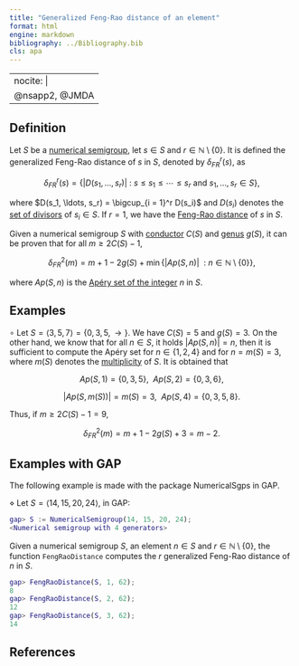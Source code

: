 ```yaml
---
title: "Generalized Feng-Rao distance of an element"
format: html
engine: markdown
bibliography: ../Bibliography.bib
cls: apa
---
```


---
nocite: |
  @nsapp2, @JMDA
---

## Definition

Let $S$ be a [numerical semigroup](../Basic-concepts/Numerical-semigroup.qmd), let $s \in S$ and $r \in \mathbb{N} \setminus \{0\}$. It is defined the generalized Feng-Rao distance of $s$ in $S$, denoted by $\delta_{FR}^r(s)$, as

$$
\delta_{FR}^r(s) = \{ |D(s_1, \ldots, s_r)| ~ : ~ s \le s_1 \le \cdots \le s_r \text{ and }  s_1, \ldots, s_r \in S\},
$$

where $D(s_1, \ldots, s_r) = \bigcup_{i = 1}^r D(s_i)$ and $D(s_i)$ denotes the [set of divisors](../Basic-concepts/Set-divisors.qmd) of $s_i \in S$. If $r = 1$, we have the [Feng-Rao distance](Feng-Rao-distance.qmd) of $s$ in $S$.

Given a numerical semigroup $S$ with [conductor](../Basic-concepts/Conductor.qmd) $C(S)$ and [genus](../Basic-concepts/Genus.qmd) $g(S)$, it can be proven that for all $m \ge 2C(S) - 1$,

$$
\delta_{FR}^2(m) = m + 1 - 2g(S) + \min \{|Ap(S, n)| ~~ : ~ n \in \mathbb{N} \setminus \{0\}\},
$$

where $Ap(S,n)$ is the [Apéry set of the integer](Apery-set-integer.qmd) $n$ in $S$.

## Examples

$\circ$ Let $S = \langle 3, 5, 7 \rangle = \{0, 3, 5, \rightarrow \}$. We have $C(S) = 5$ and $g(S) = 3$. On the other hand, we know that for all $n \in S$, it holds $|Ap(S,n)| = n$, then it is sufficient to compute the Apéry set for $n \in \{1, 2, 4\}$ and for $n = m(S) = 3$, where $m(S)$ denotes the [multiplicity](../Basic-concepts/Multiplicity.qmd) of $S$. It is obtained that

$$
Ap(S, 1) = \{0, 3, 5\}, ~~ Ap(S,2) = \{0, 3, 6\},
$$

$$
|Ap(S, m(S))| = m(S) = 3, ~~ Ap(S,4) = \{0, 3, 5, 8\}.
$$

Thus, if $m \ge 2C(S) - 1 = 9$,

$$
\delta_{FR}^2(m) = m + 1 - 2g(S) + 3 = m -2.
$$

## Examples with GAP

The following example is made with the package NumericalSgps in GAP.

$\diamond$ Let $S = \langle 14, 15, 20, 24 \rangle$, in GAP:

``` gap
gap> S := NumericalSemigroup(14, 15, 20, 24);
<Numerical semigroup with 4 generators>
```

Given a numerical semigroup $S$, an element $n \in S$ and $r \in \mathbb{N} \setminus \{0\}$, the function `FengRaoDistance` computes the $r$ generalized Feng-Rao distance of $n$ in $S$.

``` gap
gap> FengRaoDistance(S, 1, 62);
8
gap> FengRaoDistance(S, 2, 62);
12
gap> FengRaoDistance(S, 3, 62);
14
```

## References

::: {#refs}

:::
